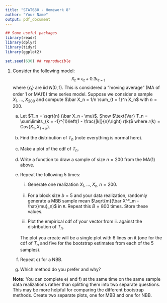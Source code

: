 ```yaml
---
title: "STAT630 - Homework 8"
author: "Your Name"
output: pdf_document
---
```


```r
## Some useful packages
library(readr)
library(dplyr)
library(tidyr)
library(ggplot2)

set.seed(630) ## reproducible
```

1. Consider the following model:
    $$
    X_t = \epsilon_t + 0.3 \epsilon_{t - 1} 
    $$
    where $\{\epsilon_t\}$ are iid $N(0,1)$. This is considered a "moving average" (MA of order 1 or MA(1)) time series model. Suppose we consider a sample $X_1, \dots, X_{200}$ and compute $\bar X_n = 1/n \sum_{t = 1}^n X_n$ with $n = 200$.
    
    a) Let $T_n = \sqrt{n} (\bar X_n - \mu)$. Show $\text{Var} T_n = \sum\limits_{k = -1}^{1}\left(1 - \frac{|k|}{n}\right) r(k)$ where $r(k) = \text{Cov}(X_1, X_{1 + k})$.
    
    b) Find the distribution of $T_n$ (note everything is normal here).
    
    c) Make a plot of the cdf of $T_n$.
    
    d) Write a function to draw a sample of size $n = 200$ from the MA(1) above.
    
    e) Repeat the following 5 times:
    
        i. Generate one realization $X_1, \dots, X_{n}, n = 200$.
        
        ii. For a block size $b = 5$ and your data realization, randomly generate a MBB sample mean $\sqrt{m}(\bar X^*_m - \hat{\mu}_n)$ in `R`. Repeat this $B = 800$ times. Store these values.
        
        iii. Plot the empirical cdf of your vector from ii. against the distribution of $T_n$.
        
        The plot you create will be a single plot with 6 lines on it (one for the cdf of $T_n$ and five for the bootstrap estimates from each of the 5 samples).
        
      f) Repeat c) for a NBB. 
      
      g) Which method do you prefer and why?
      
      **Note:** You can complete e) and f) at the same time on the same sample data realizations rather than splitting them into two separate questions. This may be more helpful for comparing the different bootstrap methods. Create two separate plots, one for MBB and one for NBB.
    

